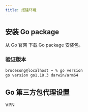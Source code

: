 ```yaml
---
title: 搭建环境
---
```



## 安装 Go package

从 <Link to="https://go.dev/dl/">Go 官网</Link> 下载 Go package 安装包。

### 验证版本

```bash
brucesong@localhost ~ % go version
go version go1.18.3 darwin/arm64
```

## Go 第三方包代理设置

VPN
